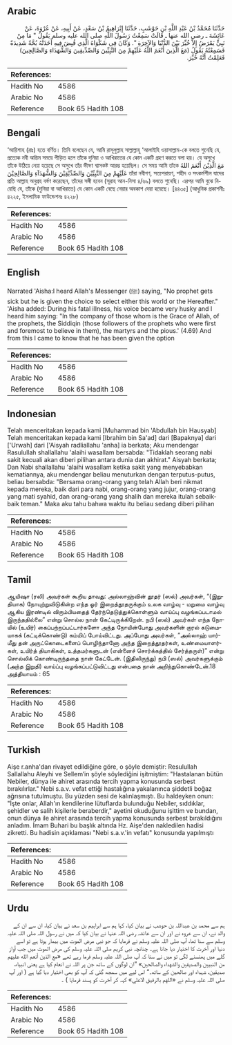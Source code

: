 ## Arabic


<div dir="rtl" lang="ar" style={{fontSize:'larger',backgroundColor:'#f8f9fa',padding:20}}>
حَدَّثَنَا مُحَمَّدُ بْنُ عَبْدِ اللَّهِ بْنِ حَوْشَبٍ، حَدَّثَنَا إِبْرَاهِيمُ بْنُ سَعْدٍ، عَنْ أَبِيهِ، عَنْ عُرْوَةَ، عَنْ عَائِشَةَ ـ رضى الله عنها ـ قَالَتْ سَمِعْتُ رَسُولَ اللَّهِ صلى الله عليه وسلم يَقُولُ ‏"‏ مَا مِنْ نَبِيٍّ يَمْرَضُ إِلاَّ خُيِّرَ بَيْنَ الدُّنْيَا وَالآخِرَةِ ‏"‏‏.‏ وَكَانَ فِي شَكْوَاهُ الَّذِي قُبِضَ فِيهِ أَخَذَتْهُ بُحَّةٌ شَدِيدَةٌ فَسَمِعْتُهُ يَقُولُ ‏(‏مَعَ الَّذِينَ أَنْعَمَ اللَّهُ عَلَيْهِمْ مِنَ النَّبِيِّينَ وَالصِّدِّيقِينَ وَالشُّهَدَاءِ وَالصَّالِحِينَ‏)‏ فَعَلِمْتُ أَنَّهُ خُيِّرَ‏.‏
</div>
<div style={{backgroundColor:'#f8f9fa',padding:20, marginBottom: 10}}><table> <thead> <tr> <th>References:</th> <th></th> </tr> </thead> <tbody><tr><td>Hadith No</td><td>4586</td></tr><tr><td>Arabic No</td><td>4586</td></tr><tr><td>Reference</td><td>Book 65 Hadith 108</td></tr></tbody></table></div>

## Bengali


<div dir="ltr" lang="bn" style={{fontSize:'larger',backgroundColor:'#f8f9fa',padding:20}}>
‘আয়িশাহ (রাঃ) হতে বর্ণিত। তিনি বলেছেন যে, আমি রাসূলুল্লাহ সাল্লাল্লাহু ‘আলাইহি ওয়াসাল্লাম-কে বলতে শুনেছি যে, প্রত্যেক নবী অন্তিম সময়ে পীড়িত হলে তাঁকে দুনিয়া ও আখিরাতের যে কোন একটি গ্রহণ করতে বলা হয়। যে অসুখে তাঁকে উঠিয়ে নেয়া হয়েছে সে অসুখে তাঁর ভীষণ শ্বাসকষ্ট আরম্ভ হয়েছিল। সে সময় আমি তাঁকে مَعَ الَّذِيْنَ أَنْعَمَ اللهُ عَلَيْهِمْ مِنَ النَّبِيِّيْنَ وَالصِّدِّيْقِيْنَ وَالشُّهَدَآءِ وَالصَّالِحِيْنَ তাঁরা নবীগণ, সত্যপরায়ণ, শহীদ ও সৎকর্মশীল যাদের প্রতি আল্লাহ অনুগ্রহ বর্ষণ করেছেন, তাঁদের সঙ্গী হবেন (সূরাহ আন-নিসা ৪/৬৯) বলতে শুনেছি। এরপর আমি বুঝে নিয়েছি যে, তাঁকে (দুনিয়া বা আখিরাতে) যে কোন একটি বেছে নেয়ার অবকাশ দেয়া হয়েছে। [৪৪৩৫] (আধুনিক প্রকাশনীঃ ৪২২৫, ইসলামিক ফাউন্ডেশনঃ ৪২২৮)
</div>
<div style={{backgroundColor:'#f8f9fa',padding:20, marginBottom: 10}}><table> <thead> <tr> <th>References:</th> <th></th> </tr> </thead> <tbody><tr><td>Hadith No</td><td>4586</td></tr><tr><td>Arabic No</td><td>4586</td></tr><tr><td>Reference</td><td>Book 65 Hadith 108</td></tr></tbody></table></div>

## English


<div dir="ltr" lang="en" style={{fontSize:'larger',backgroundColor:'#f8f9fa',padding:20}}>
Narrated 'Aisha:I heard Allah's Messenger (ﷺ) saying, "No prophet gets sick but he is given the choice to select either this world or the Hereafter." 'Aisha added: During his fatal illness, his voice became very husky and I heard him saying: "In the company of those whom is the Grace of Allah, of the prophets, the Siddiqin (those followers of the prophets who were first and foremost to believe in them), the martyrs and the pious.' (4.69) And from this I came to know that he has been given the option
</div>
<div style={{backgroundColor:'#f8f9fa',padding:20, marginBottom: 10}}><table> <thead> <tr> <th>References:</th> <th></th> </tr> </thead> <tbody><tr><td>Hadith No</td><td>4586</td></tr><tr><td>Arabic No</td><td>4586</td></tr><tr><td>Reference</td><td>Book 65 Hadith 108</td></tr></tbody></table></div>

## Indonesian


<div dir="ltr" lang="id" style={{fontSize:'larger',backgroundColor:'#f8f9fa',padding:20}}>
Telah menceritakan kepada kami [Muhammad bin 'Abdullah bin Hausyab] Telah menceritakan kepada kami [Ibrahim bin Sa'ad] dari [Bapaknya] dari ['Urwah] dari ['Aisyah radliallahu 'anha] ia berkata; Aku mendengar Rasulullah shallallahu 'alaihi wasallam bersabda: "Tidaklah seorang nabi sakit kecuali akan diberi pilihan antara dunia dan akhirat." Aisyah berkata; Dan Nabi shallallahu 'alaihi wasallam ketika sakit yang menyebabkan kematiannya, aku mendengar beliau menuturkan dengan terputus-putus, beliau bersabda: "Bersama orang-orang yang telah Allah beri nikmat kepada mereka, baik dari para nabi, orang-orang yang jujur, orang-orang yang mati syahid, dan orang-orang yang shalih dan mereka itulah sebaik-baik teman." Maka aku tahu bahwa waktu itu beliau sedang diberi pilihan
</div>
<div style={{backgroundColor:'#f8f9fa',padding:20, marginBottom: 10}}><table> <thead> <tr> <th>References:</th> <th></th> </tr> </thead> <tbody><tr><td>Hadith No</td><td>4586</td></tr><tr><td>Arabic No</td><td>4586</td></tr><tr><td>Reference</td><td>Book 65 Hadith 108</td></tr></tbody></table></div>

## Tamil


<div dir="ltr" lang="ta" style={{fontSize:'larger',backgroundColor:'#f8f9fa',padding:20}}>
ஆயிஷா (ரலி) அவர்கள் கூறிய தாவது: அல்லாஹ்வின் தூதர் (ஸல்) அவர்கள், “(இறுதியாக) நோயுற்றுவிடுகின்ற எந்த ஓர் இறைத்தூதருக்கும் உலக வாழ்வு - மறுமை வாழ்வு ஆகிய இரண்டில் விரும்பியதைத் தேர்ந்தெடுத்துக்கொள்ளும் வாய்ப்பு வழங்கப்படாமல் இருந்ததில்லை” என்று சொல்ல நான் கேட்டிருக்கிறேன். நபி (ஸல்) அவர்கள் எந்த நோயில் (உயிர்) கைப்பற்றப்பட்டார்களோ அந்த நோயின்போது அவர்களின் குரல் கடுமையாகக் (கட்டிக்கொண்டு) கம்மிப் போய்விட்டது. அப்போது அவர்கள், “அல்லாஹ் யார்மீது தன் அருட்கொடைகளைப் பொழிந்தானோ அந்த இறைத்தூதர்கள், உண்மையாளர்கள், உயிர்த் தியாகிகள், உத்தமர்களுடன் (என்னைச் சொர்க்கத்தில் சேர்த்தருள்)” என்று சொல்லிக் கொண்டிருந்ததை நான் கேட்டேன். (இதிலிருந்து) நபி (ஸல்) அவர்களுக்கும் (அந்த இறுதி) வாய்ப்பு வழங்கப்பட்டுவிட்டது என்பதை நான் அறிந்துகொண்டேன்.18 அத்தியாயம் : 65
</div>
<div style={{backgroundColor:'#f8f9fa',padding:20, marginBottom: 10}}><table> <thead> <tr> <th>References:</th> <th></th> </tr> </thead> <tbody><tr><td>Hadith No</td><td>4586</td></tr><tr><td>Arabic No</td><td>4586</td></tr><tr><td>Reference</td><td>Book 65 Hadith 108</td></tr></tbody></table></div>

## Turkish


<div dir="ltr" lang="tr" style={{fontSize:'larger',backgroundColor:'#f8f9fa',padding:20}}>
Aişe r.anha'dan rivayet edildiğine göre, o şöyle demiştir: Resulullah Sallallahu Aleyhi ve Sellem’in şöyle söylediğini işitmiştim: "Hastalanan bütün Nebiler, dünya ile ahiret arasında tercih yapma konusunda serbest bırakılırlar." Nebi s.a.v. vefat ettiği hastalığına yakalanınca şiddetli boğaz ağrısına tutulmuştu. Bu yüzden sesi de kalınlaşmıştı. Bu haldeyken onun: "İşte onlar, Allah'ın kendilerine lütuflarda bulunduğu Nebiler, sıddıklar, şehidler ve salih kişilerle beraberdir," ayetini okuduğunu işittim ve bundan, onun dünya ile ahiret arasında tercih yapma konusunda serbest bırakıldığını anladım. İmam Buhari bu başlık altında Hz. Aişe'den nakledilen hadisi zikretti. Bu hadisin açıklaması "Nebi s.a.v.'in vefatı" konusunda yapılmıştı
</div>
<div style={{backgroundColor:'#f8f9fa',padding:20, marginBottom: 10}}><table> <thead> <tr> <th>References:</th> <th></th> </tr> </thead> <tbody><tr><td>Hadith No</td><td>4586</td></tr><tr><td>Arabic No</td><td>4586</td></tr><tr><td>Reference</td><td>Book 65 Hadith 108</td></tr></tbody></table></div>

## Urdu


<div dir="rtl" lang="ur" style={{fontSize:'larger',backgroundColor:'#f8f9fa',padding:20}}>
ہم سے محمد بن عبداللہ بن حوشب نے بیان کیا، کہا ہم سے ابراہیم بن سعد نے بیان کیا، ان سے ان کے والد نے، ان سے عروہ نے اور ان سے عائشہ رضی اللہ عنہا نے بیان کیا کہ میں نے رسول اللہ صلی اللہ علیہ وسلم سے سنا تھا، آپ صلی اللہ علیہ وسلم نے فرمایا کہ جو نبی مرض الموت میں بیمار ہوتا ہے تو اسے دنیا اور آخرت کا اختیار دیا جاتا ہے۔ چنانچہ نبی کریم صلی اللہ علیہ وسلم کی مرض الموت میں جب آواز گلے میں پھنسنے لگی تو میں نے سنا کہ آپ صلی اللہ علیہ وسلم فرما رہے تھے «مع الذين أنعم الله عليهم من النبيين والصديقين والشهداء والصالحين‏» ”ان لوگوں کے ساتھ جن پر اللہ نے انعام کیا ہے یعنی انبیاء، صدیقین، شہداء اور صالحین کے ساتھ۔“ اس لیے میں سمجھ گئی کہ آپ کو بھی اختیار دیا گیا ہے ( اور آپ صلی اللہ علیہ وسلم نے «اللهم بالرفيق الاعلي» کہہ کر آخرت کو پسند فرمایا ) ۔
</div>
<div style={{backgroundColor:'#f8f9fa',padding:20, marginBottom: 10}}><table> <thead> <tr> <th>References:</th> <th></th> </tr> </thead> <tbody><tr><td>Hadith No</td><td>4586</td></tr><tr><td>Arabic No</td><td>4586</td></tr><tr><td>Reference</td><td>Book 65 Hadith 108</td></tr></tbody></table></div>